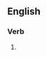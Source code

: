 ==English==

===Verb===
{{head|en|verb form}}

# {{present participle of|demagnetize|lang=en|nocat=1}}